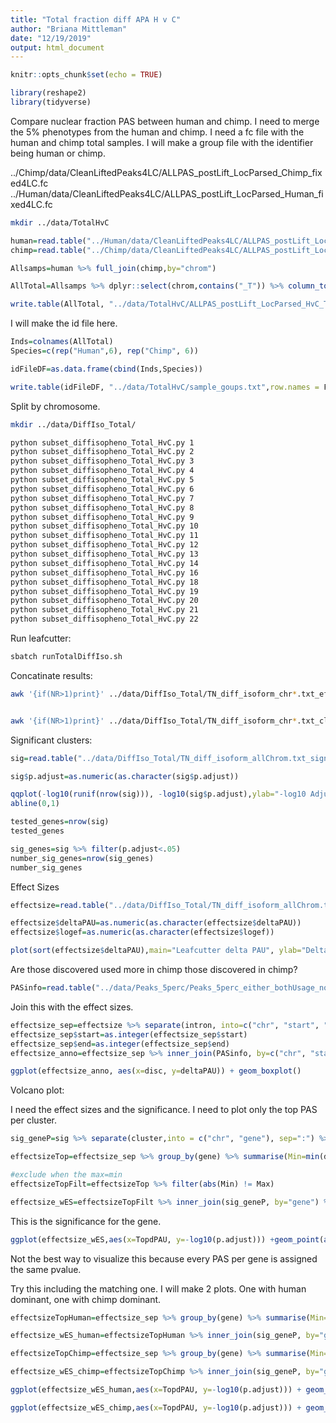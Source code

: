 ```yaml
---
title: "Total fraction diff APA H v C"
author: "Briana Mittleman"
date: "12/19/2019"
output: html_document
---
```


```r
knitr::opts_chunk$set(echo = TRUE)
```



```r
library(reshape2)
library(tidyverse)

```


Compare nuclear fraction PAS between human and chimp.  I need to merge the 5% phenotypes from the human and chimp. I need a fc file with the human and chimp total samples. I will make a group file with the identifier being human or chimp.  

../Chimp/data/CleanLiftedPeaks4LC/ALLPAS_postLift_LocParsed_Chimp_fixed4LC.fc
../Human/data/CleanLiftedPeaks4LC/ALLPAS_postLift_LocParsed_Human_fixed4LC.fc

```bash
mkdir ../data/TotalHvC
```


```r
human=read.table("../Human/data/CleanLiftedPeaks4LC/ALLPAS_postLift_LocParsed_Human_fixed4LC.fc", stringsAsFactors = F, header = T) %>% rownames_to_column(var="chrom")
chimp=read.table("../Chimp/data/CleanLiftedPeaks4LC/ALLPAS_postLift_LocParsed_Chimp_fixed4LC.fc", stringsAsFactors = F, header = T)%>% rownames_to_column(var="chrom")
```


```r
Allsamps=human %>% full_join(chimp,by="chrom") 

AllTotal=Allsamps %>% dplyr::select(chrom,contains("_T")) %>% column_to_rownames(var="chrom")

write.table(AllTotal, "../data/TotalHvC/ALLPAS_postLift_LocParsed_HvC_Total_fixed4LC.fc",row.names = T, col.names = T, quote = F)

```


I will make the id file here.  

```r
Inds=colnames(AllTotal) 
Species=c(rep("Human",6), rep("Chimp", 6))

idFileDF=as.data.frame(cbind(Inds,Species))

write.table(idFileDF, "../data/TotalHvC/sample_goups.txt",row.names = F, col.names = F, quote = F)

```



Split by chromosome.  



```bash
mkdir ../data/DiffIso_Total/

python subset_diffisopheno_Total_HvC.py 1
python subset_diffisopheno_Total_HvC.py 2
python subset_diffisopheno_Total_HvC.py 3
python subset_diffisopheno_Total_HvC.py 4
python subset_diffisopheno_Total_HvC.py 5
python subset_diffisopheno_Total_HvC.py 6
python subset_diffisopheno_Total_HvC.py 7
python subset_diffisopheno_Total_HvC.py 8
python subset_diffisopheno_Total_HvC.py 9
python subset_diffisopheno_Total_HvC.py 10
python subset_diffisopheno_Total_HvC.py 11
python subset_diffisopheno_Total_HvC.py 12
python subset_diffisopheno_Total_HvC.py 13
python subset_diffisopheno_Total_HvC.py 14
python subset_diffisopheno_Total_HvC.py 16
python subset_diffisopheno_Total_HvC.py 18
python subset_diffisopheno_Total_HvC.py 19
python subset_diffisopheno_Total_HvC.py 20
python subset_diffisopheno_Total_HvC.py 21
python subset_diffisopheno_Total_HvC.py 22
```

Run leafcutter:

```bash

sbatch runTotalDiffIso.sh
```

Concatinate results:  

```bash
awk '{if(NR>1)print}' ../data/DiffIso_Total/TN_diff_isoform_chr*.txt_effect_sizes.txt > ../data/DiffIso_Total/TN_diff_isoform_allChrom.txt_effect_sizes.txt


awk '{if(NR>1)print}' ../data/DiffIso_Total/TN_diff_isoform_chr*.txt_cluster_significance.txt > ../data/DiffIso_Total/TN_diff_isoform_allChrom.txt_significance.txt

```


Significant clusters:  

```r
sig=read.table("../data/DiffIso_Total/TN_diff_isoform_allChrom.txt_significance.txt",sep="\t" ,col.names = c('status','loglr','df','p','cluster','p.adjust'),stringsAsFactors = F) %>% filter(status=="Success") 

sig$p.adjust=as.numeric(as.character(sig$p.adjust))
```



```r
qqplot(-log10(runif(nrow(sig))), -log10(sig$p.adjust),ylab="-log10 Adjusted Leafcutter pvalue", xlab="-log 10 Uniform expectation", main="Leafcutter differencial isoform analysis between Species Total Fraction")
abline(0,1)
```


```r
tested_genes=nrow(sig)
tested_genes
```

```r
sig_genes=sig %>% filter(p.adjust<.05)
number_sig_genes=nrow(sig_genes)
number_sig_genes
```

Effect Sizes  

```r
effectsize=read.table("../data/DiffIso_Total/TN_diff_isoform_allChrom.txt_effect_sizes.txt", stringsAsFactors = F, col.names=c('intron',  'logef' ,'Human', 'Chimp','deltaPAU')) %>% filter(intron != "intron")

effectsize$deltaPAU=as.numeric(as.character(effectsize$deltaPAU))
effectsize$logef=as.numeric(as.character(effectsize$logef))
```


```r
plot(sort(effectsize$deltaPAU),main="Leafcutter delta PAU", ylab="Delta PAU", xlab="PAS Index")
```


Are those discovered used more in chimp those discovered in chimp?

```r
PASinfo=read.table("../data/Peaks_5perc/Peaks_5perc_either_bothUsage_noUnchr.txt",header = T, stringsAsFactors = F)
```

Join this with the effect sizes.  

```r
effectsize_sep=effectsize %>% separate(intron, into=c("chr", "start", "end", "gene"),sep=":")
effectsize_sep$start=as.integer(effectsize_sep$start)
effectsize_sep$end=as.integer(effectsize_sep$end)
effectsize_anno=effectsize_sep %>% inner_join(PASinfo, by=c("chr", "start", "end","gene"))

```
```r
ggplot(effectsize_anno, aes(x=disc, y=deltaPAU)) + geom_boxplot()
```


Volcano plot: 

I need the effect sizes and the significance. I need to plot only the top PAS per cluster.  

```r
sig_geneP=sig %>% separate(cluster,into = c("chr", "gene"), sep=":") %>% dplyr::select(gene, p.adjust)

effectsizeTop=effectsize_sep %>% group_by(gene) %>% summarise(Min=min(deltaPAU), Max=max(deltaPAU)) %>% mutate(TopdPAU=ifelse(abs(Min)>Max, Min, Max))

#exclude when the max=min 
effectsizeTopFilt=effectsizeTop %>% filter(abs(Min) != Max)

effectsize_wES=effectsizeTopFilt %>% inner_join(sig_geneP, by="gene") %>% mutate(Species=ifelse(TopdPAU > 0.2 & p.adjust<.05, "Chimp", ifelse(TopdPAU < -0.2 & p.adjust< .05, "Human", "Neither")))
```


This is the significance for the gene. 


```r
ggplot(effectsize_wES,aes(x=TopdPAU, y=-log10(p.adjust))) +geom_point(aes(col=Species),alpha=.5) + labs(title="Top PAS per gene \nExclude 2 PAS genes")+ geom_text(data=subset(effectsize_wES, -log10(p.adjust) >20 & abs(TopdPAU)>.2 ), aes(x=TopdPAU,y=-log10(p.adjust) +2,label=gene))
``` 

Not the best way to visualize this because every PAS per gene is assigned the same pvalue. 


Try this including the matching one. I will make 2 plots. One with human dominant, one with chimp dominant. 

```r
effectsizeTopHuman=effectsize_sep %>% group_by(gene) %>% summarise(Min=min(deltaPAU), Max=max(deltaPAU)) %>% mutate(TopdPAU=ifelse(abs(Min) > Max, Min, ifelse(abs(Min)==Max, Min, Max)),TwoPAS=ifelse(abs(Min)==Max, T, F))

effectsize_wES_human=effectsizeTopHuman %>% inner_join(sig_geneP, by="gene") %>% mutate(Species=ifelse(TopdPAU > 0.2 & p.adjust<.05, "Chimp", ifelse(TopdPAU < -0.2 & p.adjust< .05, "Human", "Neither")))

effectsizeTopChimp=effectsize_sep %>% group_by(gene) %>% summarise(Min=min(deltaPAU), Max=max(deltaPAU)) %>% mutate(TopdPAU=ifelse(abs(Max)>=abs(Min), Max, Min), TwoPAS=ifelse(abs(Min)==Max, T, F))

effectsize_wES_chimp=effectsizeTopChimp %>% inner_join(sig_geneP, by="gene") %>% mutate(Species=ifelse(TopdPAU > 0.2 & p.adjust<.05, "Chimp", ifelse(TopdPAU < -0.2 & p.adjust< .05, "Human", "Neither")))
```


```r
ggplot(effectsize_wES_human,aes(x=TopdPAU, y=-log10(p.adjust))) + geom_point(aes(col=Species, shape=TwoPAS),alpha=.5) + labs(title="Top PAS per gene \nHuman dominant for 2 PAS")+ geom_text(data=subset(effectsize_wES_human,-log10(p.adjust) >20 & abs(TopdPAU)>.2 ), aes(x=TopdPAU,y=-log10(p.adjust) +2,label=gene))

```
```r
ggplot(effectsize_wES_chimp,aes(x=TopdPAU, y=-log10(p.adjust))) + geom_point(aes(col=Species, shape=TwoPAS),alpha=.5)  + labs(title="Top PAS per gene \nChimp dominant for 2 PAS")+ geom_text(data=subset(effectsize_wES_chimp, -log10(p.adjust) >20 & abs(TopdPAU)>.2), aes(x=TopdPAU,y=-log10(p.adjust) +2,label=gene)) 

```
